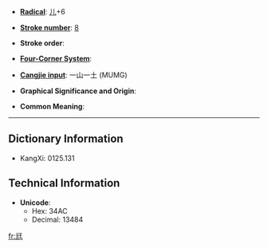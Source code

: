 * '''[[Wiktionary:Chinese radical index| Radical]]''': [[Wiktionary:Chinese radical index 儿|儿]]+6

* '''[[Wiktionary:Chinese total strokes index|Stroke number]]''': [[Wiktionary:Chinese total strokes index 8|8]]

* '''Stroke order''': 

* '''[[Wiktionary:Chinese four corner index|Four-Corner System]]''': 

* '''[[Wiktionary:Chinese Cangjie index|Cangjie input]]''': 一山一土 (MUMG)

* '''Graphical Significance and Origin''': 

* '''Common Meaning''': 

----

== Dictionary Information ==

* KangXi: 0125.131

== Technical Information ==

* '''Unicode''':
** Hex: 34AC
** Decimal: 13484
[[fr:㒬]]